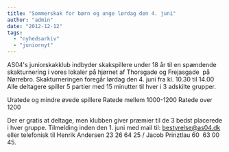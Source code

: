 ```yaml
---
title: "Sommerskak for børn og unge lørdag den 4. juni"
author: "admin"
date: "2012-12-12"
tags: 
  - "nyhedsarkiv"
  - "juniornyt"
---
```


AS04's juniorskakklub indbyder skakspillere under 18 år til en spændende skakturnering i vores lokaler på hjørnet af Thorsgade og Frejasgade  på Nørrebro. Skakturneringen foregår lørdag den 4. juni fra kl. 10.30 til 14.00 Alle deltagere spiller 5 partier med 15 minutter til hver i 3 adskilte grupper.

Uratede og mindre øvede spillere Ratede mellem 1000-1200 Ratede over 1200

Der er gratis at deltage, men klubben giver præmier til de 3 bedst placerede i hver gruppe. Tilmelding inden den 1. juni med mail til: bestyrelse@as04.dk eller telefonisk til Henrik Andersen 23 26 64 25 / Jacob Prinztlau 60  63 00 45.

